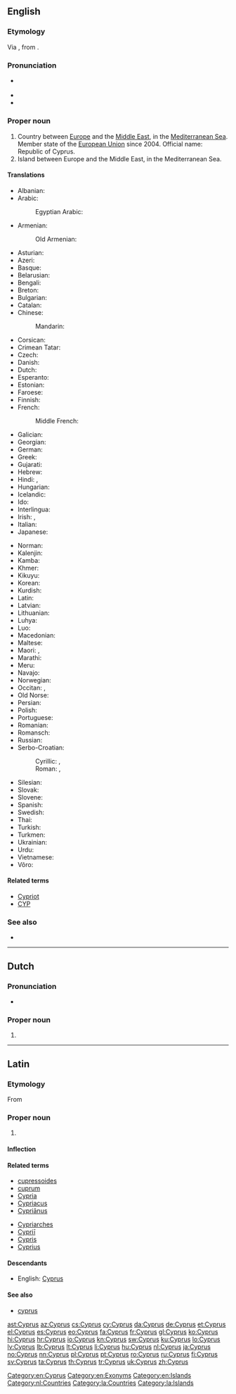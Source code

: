 {{also|cyprus}}
==English==
{{wikipedia}}

===Etymology===
Via {{etyl|la|en}} {{term|Cyprus|lang=la}}, from {{etyl|grc|en}} {{term|Κύπρος|lang=grc}}.

===Pronunciation===
* {{a|RP|US}} {{IPA|/ˈsaɪ.pɹəs/|lang=en}}
* {{audio|en-us-Cyprus.ogg|Audio (US)|lang=en}}
* {{homophones|lang=en|cypress}}

===Proper noun===
{{en-proper noun}}

# Country between [[Europe]] and the [[Middle East]], in the [[Mediterranean Sea]]. Member state of the [[European Union]] since 2004. Official name: Republic of Cyprus.
# Island between Europe and the Middle East, in the Mediterranean Sea.

====Translations====
{{trans-top|country}}
* Albanian: {{t|sq|Qipro}}
* Arabic: {{t|ar|قُبْرُص|f}}
*: Egyptian Arabic: {{t|arz|قبرص|f|tr=ʔubruṣ|sc=Arab}}
* Armenian: {{t|hy|Կիպրոս}}
*: Old Armenian: {{t|xcl|Կիպրոս}}
* Asturian: {{t+|ast|Chipre}}
* Azeri: {{t|az|Kipr}}
* Basque: {{t+|eu|Zipre}}
* Belarusian: {{t|be|Кіпр|m|tr=Kipr}}
* Bengali: {{t|bn|সাইপ্রাস}}
* Breton: {{t|br|Kiprenez}}
* Bulgarian: {{t+|bg|Кипър|m|tr=Kípǎr}}
* Catalan: {{t+|ca|Xipre}}
* Chinese:
*: Mandarin: {{t+|cmn|塞浦路斯|tr=Sāipǔlùsī|sc=Hani}}
* Corsican: {{t|co|Cipru}}
* Crimean Tatar: {{t|crh|Qıbrız}}
* Czech: {{t+|cs|Kypr|m}}
* Danish: {{t+|da|Cypern}}
* Dutch: {{t+|nl|Cyprus}}
* Esperanto: {{t+|eo|Kipro}}
* Estonian: {{t+|et|Küpros}}
* Faroese: {{t|fo|Kýpros|n}}
* Finnish: {{t+|fi|Kypros}}
* French: {{t+|fr|Chypre|f}}
*: Middle French: {{t|frm|Cyppre}}
* Galician: {{t+|gl|Chipre|m}}
* Georgian: {{t|ka|კვიპროსი}}
* German: {{t+|de|Zypern|n}}
* Greek: {{t+|el|Κύπρος|f}}
* Gujarati: {{t|gu|કિબ્રિસ|tr=kibris|sc=Gujr}}
* Hebrew: {{t|he|קפריסין|tr=qafrisyn}}
* Hindi: {{t+|hi|साइप्रस|tr=sā'ipras}}, {{t|hi|किब्रिस|tr=kibris|sc=Deva}}
* Hungarian: {{t+|hu|Ciprus}}
* Icelandic: {{t+|is|Kýpur|f|n}}
* Ido: {{t+|io|Chipro}}
* Interlingua: {{t|ia|Cypro}}
* Irish: {{t|ga|Cipir|f|alt=An Chipir}}, {{t|ga|Poblacht na Cipire|f}}
* Italian: {{t+|it|Cipro}}
* Japanese: {{t+|ja|キプロス|tr=Kipurosu}}
{{trans-mid}}
* Norman: {{t|nrf|Chypre|f}}
* Kalenjin: {{t|kln|Saipras}}
* Kamba: {{t|kam|Saipras}}
* Khmer: {{t|km|ស៊ីប|tr=sib|sc=Khmr}}
* Kikuyu: {{t|ki|Saipras}}
* Korean: {{t+|ko|키프로스|tr=Kipeuroseu|sc=Hang}}
* Kurdish: {{t+|ku|Qibris|sc=ku-Arab}}
* Latin: {{t|la|Cyprus|f}}
* Latvian: {{t|lv|Kipra|f}}
* Lithuanian: {{t+|lt|Kipras}}
* Luhya: {{t|luy|Saipras}}
* Luo: {{t|luo|Saipras}}
* Macedonian: {{t|mk|Кипар|m|tr=Kípar}}
* Maltese: {{t|mt|Ċipru}}
* Maori: {{t|mi|Haipara}}, {{t|mi|Kaiperu}}
* Marathi: {{t|mr|किब्रिस|tr=kibris|sc=Deva}}
* Meru: {{t|mer|Saipras}}
* Navajo: {{t|nv|Béésh Łichíiʼii bikéyah}}
* Norwegian: {{t+|no|Kypros}}
* Occitan: {{t+|oc|Chipre|f}}, {{t+|oc|Cipre|f}}
* Old Norse: {{t|non|Kípr|f}}
* Persian: {{t+|fa|قبرس|tr=qebres}}
* Polish: {{t+|pl|Cypr|m-in}}
* Portuguese: {{t+|pt|Chipre|m}}
* Romanian: {{t+|ro|Cipru|n}}
* Romansch: {{t|rm|Cipra|f}}
* Russian: {{t+|ru|Кипр|m}}
* Serbo-Croatian:
*: Cyrillic: {{t|sh|Кипар|m|sc=Cyrl}}, {{t|sh|Ципар|m|sc=Cyrl}} {{qualifier|Croatia}}
*: Roman: {{t|sh|Kipar|m}}, {{t+|sh|Cipar|m}} {{qualifier|Croatia}}
* Silesian: {{t|szl|Cypr|m}}
* Slovak: {{t|sk|Cyprus|m}}
* Slovene: {{t|sl|Cíper|m}}
* Spanish: {{t+|es|Chipre|m}}
* Swedish: {{t+|sv|Cypern}}
* Thai: {{t+|th|ไซปรัส|tr=sai-bpràt}}
* Turkish: {{t+|tr|Kıbrıs}}
* Turkmen: {{t|tk|Kipr}}
* Ukrainian: {{t+|uk|Кіпр|m|tr=Kipr}}
* Urdu: {{t|ur|قبرص}}
* Vietnamese: {{t|vi|Síp}}
* Võro: {{t|vro|Küprüs}}
{{trans-bottom}}

====Related terms====
* [[Cypriot]]
* [[CYP]]

===See also===
* {{list:countries of Europe/en}}

[[Category:en:Cyprus]]
[[Category:en:Exonyms]]
[[Category:en:Islands]]

----

==Dutch==

===Pronunciation===
* {{audio|Nl-Cyprus.ogg|Audio|lang=nl}}

===Proper noun===
{{nl-proper noun|n}}

# {{l|en|Cyprus}}

[[Category:nl:Countries]]

----

==Latin==

===Etymology===
From {{etyl|grc|la}} {{term|Κύπρος|lang=grc}}

===Proper noun===
{{la-proper noun|Cyprus|Cypri|Cyprī|f|second}}

# {{l|en|Cyprus}}

====Inflection====
{{la-decl-2nd-loc|num=sg|Cypr}}

====Related terms====
{{top2}}
* [[cupressoides]]
* [[cuprum]]
* [[Cypria]]
* [[Cypriacus]]
* [[Cyprianus|Cypriānus]]
{{mid2}}
* [[Cypriarches]]
* [[Cyprii|Cypriī]]
* [[Cypris]]
* [[Cyprius]]
{{bottom}}

====Descendants====
* English: [[#English|Cyprus]]

====See also====
* [[cyprus#Latin|cyprus]]

[[Category:la:Countries]]
[[Category:la:Islands]]

[[ast:Cyprus]]
[[az:Cyprus]]
[[cs:Cyprus]]
[[cy:Cyprus]]
[[da:Cyprus]]
[[de:Cyprus]]
[[et:Cyprus]]
[[el:Cyprus]]
[[es:Cyprus]]
[[eo:Cyprus]]
[[fa:Cyprus]]
[[fr:Cyprus]]
[[gl:Cyprus]]
[[ko:Cyprus]]
[[hi:Cyprus]]
[[hr:Cyprus]]
[[io:Cyprus]]
[[kn:Cyprus]]
[[sw:Cyprus]]
[[ku:Cyprus]]
[[lo:Cyprus]]
[[lv:Cyprus]]
[[lb:Cyprus]]
[[lt:Cyprus]]
[[li:Cyprus]]
[[hu:Cyprus]]
[[nl:Cyprus]]
[[ja:Cyprus]]
[[no:Cyprus]]
[[nn:Cyprus]]
[[pl:Cyprus]]
[[pt:Cyprus]]
[[ro:Cyprus]]
[[ru:Cyprus]]
[[fi:Cyprus]]
[[sv:Cyprus]]
[[ta:Cyprus]]
[[th:Cyprus]]
[[tr:Cyprus]]
[[uk:Cyprus]]
[[zh:Cyprus]]